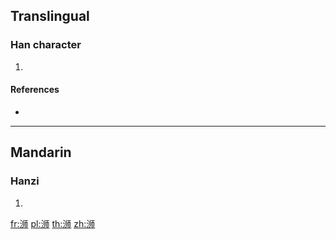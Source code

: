 {{also|溮}}
==Translingual==

===Han character===
{{Han char|rn=85|rad=水|as=06|sn=9|four=|canj=ELLB}}

# {{defn|Han|sort=水06}}

====References====
* {{Han ref|kx=0623.171|hdz=31606.030|uh=6D49|ud=27977}}

----

==Mandarin==

===Hanzi===
{{cmn-hanzi|pin=[[jǐ]] ([[ji3]]), [[shī]] ([[shi1]])|wg=chi<sup>3</sup>, shih<sup>1</sup>}}

# {{defn|lang=cmn|sort=水06}}

[[fr:浉]]
[[pl:浉]]
[[th:浉]]
[[zh:浉]]
